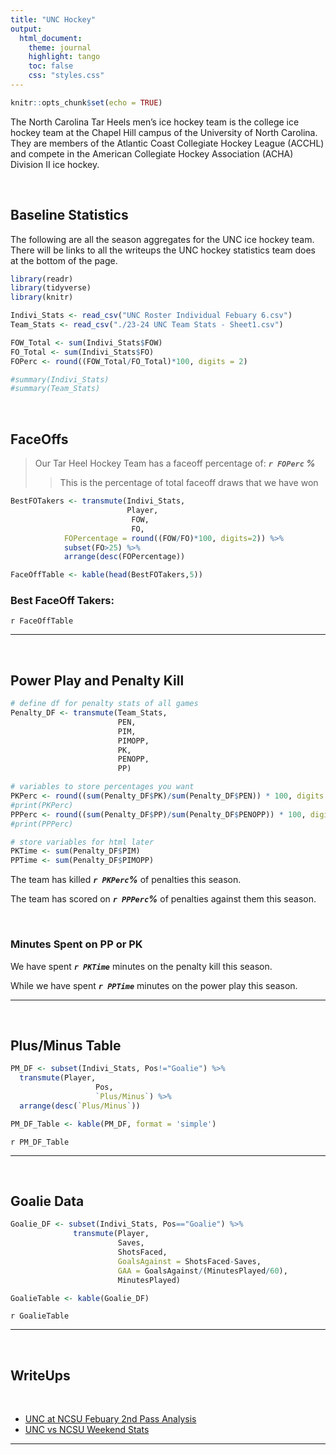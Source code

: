 ```yaml
---
title: "UNC Hockey"
output:
  html_document:
    theme: journal
    highlight: tango
    toc: false
    css: "styles.css"
---
```

```r
knitr::opts_chunk$set(echo = TRUE)
```

The North Carolina Tar Heels men’s ice hockey team is the college ice hockey team at the Chapel Hill campus of the University of North Carolina. They are members of the Atlantic Coast Collegiate Hockey League (ACCHL) and compete in the American Collegiate Hockey Association (ACHA) Division II ice hockey.

<br>

## Baseline Statistics

The following are all the season aggregates for the UNC ice hockey team. There will be links to all the writeups the UNC hockey statistics team does at the bottom of the page.

```r
library(readr)
library(tidyverse)
library(knitr)

Indivi_Stats <- read_csv("UNC Roster Individual Febuary 6.csv")
Team_Stats <- read_csv("./23-24 UNC Team Stats - Sheet1.csv")
```

```r

FOW_Total <- sum(Indivi_Stats$FOW)
FO_Total <- sum(Indivi_Stats$FO)
FOPerc <- round((FOW_Total/FO_Total)*100, digits = 2)

#summary(Indivi_Stats)
#summary(Team_Stats)
```
<br>

## FaceOffs

> Our Tar Heel Hockey Team has a faceoff percentage of: ***`r FOPerc` %***
>
>> This is the percentage of total faceoff draws that we have won

```r
BestFOTakers <- transmute(Indivi_Stats,
                          Player,
                           FOW,
                           FO,
            FOPercentage = round((FOW/FO)*100, digits=2)) %>% 
            subset(FO>25) %>%
            arrange(desc(FOPercentage)) 

FaceOffTable <- kable(head(BestFOTakers,5))

```

### Best FaceOff Takers: 
 `r FaceOffTable`

___

<br>
 
## Power Play and Penalty Kill

```r
# define df for penalty stats of all games
Penalty_DF <- transmute(Team_Stats,
                        PEN,
                        PIM,
                        PIMOPP,
                        PK,
                        PENOPP,
                        PP)

# variables to store percentages you want
PKPerc <- round((sum(Penalty_DF$PK)/sum(Penalty_DF$PEN)) * 100, digits = 2)
#print(PKPerc)
PPPerc <- round((sum(Penalty_DF$PP)/sum(Penalty_DF$PENOPP)) * 100, digits = 2)
#print(PPPerc)

# store variables for html later
PKTime <- sum(Penalty_DF$PIM)
PPTime <- sum(Penalty_DF$PIMOPP)

```
The team has killed ***`r PKPerc`%*** of penalties this season.

The team has scored on ***`r PPPerc`%*** of penalties against them this season.

<br>

### Minutes Spent on PP or PK

We have spent ***`r PKTime`*** minutes on the penalty kill this season.

While we have spent ***`r PPTime`*** minutes on the power play this season.

___

<br>

## Plus/Minus Table

```r
PM_DF <- subset(Indivi_Stats, Pos!="Goalie") %>%
  transmute(Player,
                   Pos,
                   `Plus/Minus`) %>%
  arrange(desc(`Plus/Minus`))

PM_DF_Table <- kable(PM_DF, format = 'simple')
```

`r PM_DF_Table`

___

<br>


## Goalie Data

```r
Goalie_DF <- subset(Indivi_Stats, Pos=="Goalie") %>% 
              transmute(Player,
                        Saves,
                        ShotsFaced,
                        GoalsAgainst = ShotsFaced-Saves,
                        GAA = GoalsAgainst/(MinutesPlayed/60),
                        MinutesPlayed)

GoalieTable <- kable(Goalie_DF)

```

`r GoalieTable`

___

<br>

## WriteUps 

<br>

- [UNC at NCSU Febuary 2nd Pass Analysis](WriteUps/NCSU Feb2/NCSUPassAnalysis.html)
- [UNC vs NCSU Weekend Stats](WriteUps/NCSU Feb5/PlusMinus.html)

___

<br><br><br>

